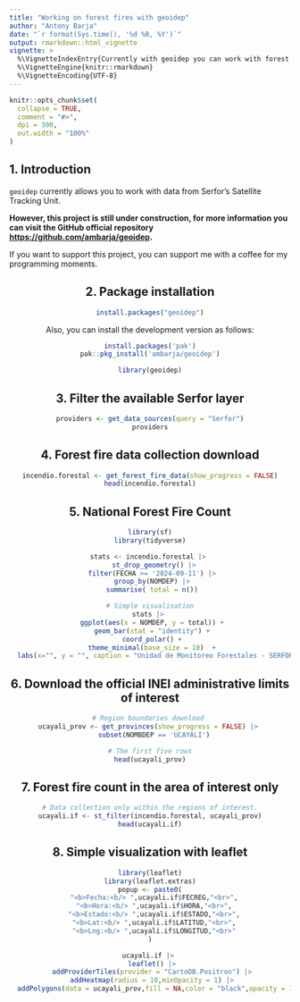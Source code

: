 ```yaml
---
title: "Working on forest fires with geoidep"
author: "Antony Barja"
date: "`r format(Sys.time(), '%d %B, %Y')`"
output: rmarkdown::html_vignette
vignette: >
  %\VignetteIndexEntry{Currently with geoidep you can work with forest fire data provided by the forest monitoring unit of serfor.}
  %\VignetteEngine{knitr::rmarkdown}
  %\VignetteEncoding{UTF-8}
---
```


```r
knitr::opts_chunk$set(
  collapse = TRUE,
  comment = "#>",
  dpi = 300,
  out.width = "100%" 
)
```

## 1. Introduction

`geoidep` currently allows you to work with data from Serfor's Satellite Tracking Unit.

**However, this project is still under construction, for more information you can visit the GitHub official repository <https://github.com/ambarja/geoidep>.**

If you want to support this project, you can support me with a coffee for my programming moments.

<center>
<script type='text/javascript' src='https://storage.ko-fi.com/cdn/widget/Widget_2.js'></script><script type='text/javascript'>kofiwidget2.init('Support Me on Ko-fi', '#ff0022', 'B0B56J9J9');kofiwidget2.draw();</script> 
<center/>

## 2. Package installation 

```r
install.packages("geoidep")
```
Also, you can install the development version as follows: 

```r
install.packages('pak')
pak::pkg_install('ambarja/geoidep')
```

```r
library(geoidep)
```

## 3. Filter the available Serfor layer

```r
providers <- get_data_sources(query = "Serfor")
providers
```

## 4. Forest fire data collection download

```r
incendio.forestal <- get_forest_fire_data(show_progress = FALSE)
head(incendio.forestal)
```

## 5. National Forest Fire Count 

```r
library(sf)
library(tidyverse)

stats <- incendio.forestal |> 
  st_drop_geometry() |>
  filter(FECHA >= '2024-09-11') |> 
  group_by(NOMDEP) |> 
  summarise( total = n()) 
```


```r
# Simple visualisation
stats |> 
  ggplot(aes(x = NOMDEP, y = total)) + 
  geom_bar(stat = "identity") + 
  coord_polar() + 
  theme_minimal(base_size = 10)  + 
  labs(x="", y = "", caption = "Unidad de Monitoreo Forestales - SERFOR")
```

## 6. Download the official INEI administrative limits of interest 
```r
# Region boundaries download 
ucayali_prov <- get_provinces(show_progress = FALSE) |> 
  subset(NOMBDEP == 'UCAYALI')
```

```r
# The first five rows
head(ucayali_prov)
```


## 7. Forest fire count in the area of interest only
```r
# Data collection only within the regions of interest.
ucayali.if <- st_filter(incendio.forestal, ucayali_prov)
head(ucayali.if)
```
## 8. Simple visualization with leaflet

```r
library(leaflet)
library(leaflet.extras)
popup <- paste0(
  "<b>Fecha:<b/> ",ucayali.if$FECREG,"<br>",
  "<b>Hora:<b/> ",ucayali.if$HORA,"<br>",
  "<b>Estado:<b/> ",ucayali.if$ESTADO,"<br>",
  "<b>Lat:<b/> ",ucayali.if$LATITUD,"<br>",
  "<b>Lng:<b/> ",ucayali.if$LONGITUD,"<br>"
)

ucayali.if |> 
  leaflet() |> 
  addProviderTiles(provider = "CartoDB.Positron") |> 
  addHeatmap(radius = 10,minOpacity = 1) |> 
  addPolygons(data = ucayali_prov,fill = NA,color = "black",opacity = 1,weight = 0.9) 
```
